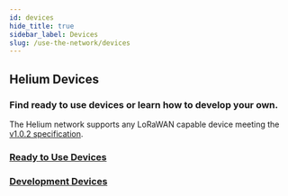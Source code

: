 ```yaml
---
id: devices
hide_title: true
sidebar_label: Devices
slug: /use-the-network/devices
---
```


## Helium Devices

### Find ready to use devices or learn how to develop your own.

The Helium network supports any LoRaWAN capable device meeting the
[v1.0.2 specification](https://lora-alliance.org/sites/default/files/2018-05/lorawan1_0_2-20161012_1398_1.pdf).

### [Ready to Use Devices][devices.ready-to-use]

### [Development Devices][devices.development]

[devices.ready-to-use]: /docs/use-the-network/devices/ready-to-use
[devices.development]: /docs/use-the-network/devices/development
